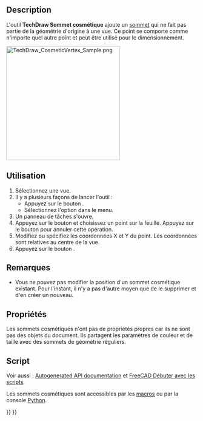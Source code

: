 <languages/>

{{Docnav/fr
|[[TechDraw_RichTextAnnotation/fr|Annotation texte enrichi]]
|[[TechDraw_Midpoints/fr|Points médians]]
|[[TechDraw_Workbench/fr|Atelier TechDraw]]
|IconL=TechDraw_RichTextAnnotation.svg
|IconR=TechDraw_Midpoints.svg
|IconC=Workbench_TechDraw.svg
}}

{{GuiCommand/fr
|Name=TechDraw CosmeticVertex
|Name/fr=TechDraw Sommet cosmétique
|MenuLocation=TechDraw → Ajouter des sommets → Ajouter un sommet cosmétique
|Workbenches=[[TechDraw_Workbench/fr|TechDraw]]
|Version=0.19
|SeeAlso=[[TechDraw_Midpoints/fr|TechDraw Point milieu]], [[TechDraw_Quadrants/fr|TechDraw Sommets quadrants]]
}}

==Description==

L'outil '''TechDraw Sommet cosmétique''' ajoute un [[Glossary/fr#V|sommet]] qui ne fait pas partie de la géométrie d'origine à une vue. Ce point se comporte comme n'importe quel autre point et peut être utilisé pour le dimensionnement.

[[Image:TechDraw_CosmeticVertex_Sample.png|300px]]
{{Caption|Sommets cosmétiques utilisés pour créer une dimension supplémentaire}}

<span id="Usage"></span>
==Utilisation==

# Sélectionnez une vue.
# Il y a plusieurs façons de lancer l'outil :
#* Appuyez sur le bouton {{Button|[[Image:TechDraw_CosmeticVertex.svg|16px]] [[TechDraw_CosmeticVertex/fr|Ajouter un sommet cosmétique]]}}.
#* Sélectionnez l'option {{MenuCommand|TechDraw → Ajouter des sommets → [[Image:TechDraw_CosmeticVertex.svg|16px]] Ajouter un sommet cosmétique}} dans le menu.
# Un panneau de tâches s'ouvre.
# Appuyez sur le bouton {{Button|Sélectionneur de points}} et choisissez un point sur la feuille. Appuyez sur le bouton {{Button|Annuler la sélection}} pour annuler cette opération.
# Modifiez ou spécifiez les coordonnées X et Y du point. Les coordonnées sont relatives au centre de la vue.
# Appuyez sur le bouton {{Button|OK}}.

<span id="Notes"></span>
==Remarques==

* Vous ne pouvez pas modifier la position d'un sommet cosmétique existant. Pour l'instant, il n'y a pas d'autre moyen que de le supprimer et d'en créer un nouveau.

<span id="Properties"></span>
==Propriétés==

Les sommets cosmétiques n'ont pas de propriétés propres car ils ne sont pas des objets du document. Ils partagent les paramètres de couleur et de taille avec des sommets de géométrie réguliers.

<span id="Scripting"></span>
==Script==

Voir aussi : [https://freecad.github.io/SourceDoc/ Autogenerated API documentation] et [[FreeCAD_Scripting_Basics/fr|FreeCAD Débuter avec les scripts]].

Les sommets cosmétiques sont accessibles par les [[Macros/fr|macros]] ou par la console [[Python/fr|Python]]. 

{{Code|code=
dvp = App.ActiveDocument.View
org = App.Vector(0.0, 0.0, 0.0)
dvp.makeCosmeticVertex(org);

#lines too!
start = FreeCAD.Vector (1.0, 5.0, 0.0)
end = FreeCAD.Vector(1.0, -5.0, 0.0)
style = 2
weight = 0.75
pyGreen = (0.0, 0.0, 1.0, 0.0)
dvp.makeCosmeticLine(start,end,style, weight, pyGreen)
}}


{{Docnav/fr
|[[TechDraw_RichTextAnnotation/fr|Annotation texte enrichi]]
|[[TechDraw_Midpoints/fr|Points médians]]
|[[TechDraw_Workbench/fr|Atelier TechDraw]]
|IconL=TechDraw_RichTextAnnotation.svg
|IconR=TechDraw_Midpoints.svg
|IconC=Workbench_TechDraw.svg
}}

{{TechDraw Tools navi{{#translation:}}}}
{{Userdocnavi{{#translation:}}}}
{{clear}}